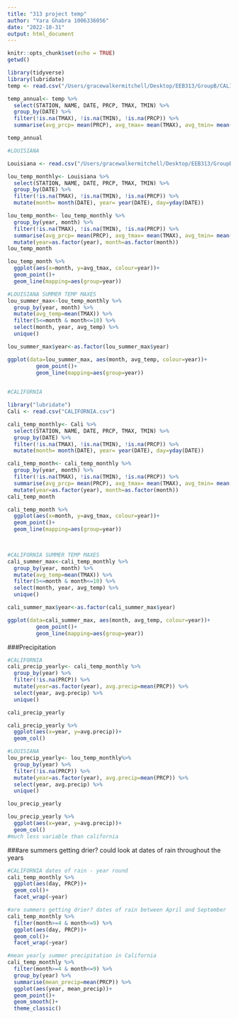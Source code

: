 ```yaml
---
title: "313 project temp"
author: "Yara Ghabra 1006336056"
date: "2022-10-31"
output: html_document
---
```


```r
knitr::opts_chunk$set(echo = TRUE)
getwd()
```

```r
library(tidyverse)
library(lubridate)
temp <- read.csv("/Users/gracewalkermitchell/Desktop/EEB313/GroupB/CALIFORNIA.csv")

temp_annual<- temp %>% 
  select(STATION, NAME, DATE, PRCP, TMAX, TMIN) %>% 
  group_by(DATE) %>%
  filter(!is.na(TMAX), !is.na(TMIN), !is.na(PRCP)) %>% 
  summarise(avg_prcp= mean(PRCP), avg_tmax= mean(TMAX), avg_tmin= mean(TMIN))

temp_annual
```

```r
#LOUISIANA

Louisiana <- read.csv("/Users/gracewalkermitchell/Desktop/EEB313/GroupB/Louisiana metric.csv")

lou_temp_monthly<- Louisiana %>% 
  select(STATION, NAME, DATE, PRCP, TMAX, TMIN) %>% 
  group_by(DATE) %>%
  filter(!is.na(TMAX), !is.na(TMIN), !is.na(PRCP)) %>%
  mutate(month= month(DATE), year= year(DATE), day=yday(DATE))

lou_temp_month<- lou_temp_monthly %>% 
  group_by(year, month) %>% 
  filter(!is.na(TMAX), !is.na(TMIN), !is.na(PRCP)) %>% 
  summarise(avg_prcp= mean(PRCP), avg_tmax= mean(TMAX), avg_tmin= mean(TMIN)) %>% 
  mutate(year=as.factor(year), month=as.factor(month))
lou_temp_month

lou_temp_month %>% 
  ggplot(aes(x=month, y=avg_tmax, colour=year))+
  geom_point()+
  geom_line(mapping=aes(group=year))


```
```r
#LOUISIANA SUMMER TEMP MAXES
lou_summer_max<-lou_temp_monthly %>% 
  group_by(year, month) %>% 
  mutate(avg_temp=mean(TMAX)) %>% 
  filter(5<=month & month<=10) %>% 
  select(month, year, avg_temp) %>% 
  unique()

lou_summer_max$year<-as.factor(lou_summer_max$year)

ggplot(data=lou_summer_max, aes(month, avg_temp, colour=year))+
         geom_point()+
         geom_line(mapping=aes(group=year))
         


```

```r
#CALIFORNIA

library("lubridate")
Cali <- read.csv("CALIFORNIA.csv")

cali_temp_monthly<- Cali %>% 
  select(STATION, NAME, DATE, PRCP, TMAX, TMIN) %>% 
  group_by(DATE) %>%
  filter(!is.na(TMAX), !is.na(TMIN), !is.na(PRCP)) %>%
  mutate(month= month(DATE), year= year(DATE), day=yday(DATE))

cali_temp_month<- cali_temp_monthly %>% 
  group_by(year, month) %>% 
  filter(!is.na(TMAX), !is.na(TMIN), !is.na(PRCP)) %>% 
  summarise(avg_prcp= mean(PRCP), avg_tmax= mean(TMAX), avg_tmin= mean(TMIN)) %>% 
  mutate(year=as.factor(year), month=as.factor(month))
cali_temp_month

cali_temp_month %>% 
  ggplot(aes(x=month, y=avg_tmax, colour=year))+
  geom_point()+
  geom_line(mapping=aes(group=year))

  

```
```r
#CALIFORNIA SUMMER TEMP MAXES
cali_summer_max<-cali_temp_monthly %>% 
  group_by(year, month) %>% 
  mutate(avg_temp=mean(TMAX)) %>% 
  filter(5<=month & month<=10) %>% 
  select(month, year, avg_temp) %>% 
  unique()

cali_summer_max$year<-as.factor(cali_summer_max$year)

ggplot(data=cali_summer_max, aes(month, avg_temp, colour=year))+
         geom_point()+
         geom_line(mapping=aes(group=year))
```


###Precipitation


```r
#CALIFORNIA
cali_precip_yearly<- cali_temp_monthly %>% 
  group_by(year) %>% 
  filter(!is.na(PRCP)) %>% 
  mutate(year=as.factor(year), avg.precip=mean(PRCP)) %>% 
  select(year, avg.precip) %>% 
  unique()

cali_precip_yearly
```

```r
cali_precip_yearly %>% 
  ggplot(aes(x=year, y=avg.precip))+
  geom_col()
```
```r
#LOUISIANA
lou_precip_yearly<- lou_temp_monthly%>% 
  group_by(year) %>% 
  filter(!is.na(PRCP)) %>% 
  mutate(year=as.factor(year), avg.precip=mean(PRCP)) %>% 
  select(year, avg.precip) %>% 
  unique()

lou_precip_yearly
```
```r
lou_precip_yearly %>% 
  ggplot(aes(x=year, y=avg.precip))+
  geom_col()
#much less variable than california
```



###are summers getting drier? could look at dates of rain throughout the years

```r
#CALIFORNIA dates of rain - year round
cali_temp_monthly %>% 
  ggplot(aes(day, PRCP))+
  geom_col()+
  facet_wrap(~year)
```

```r
#are summers getting drier? dates of rain between April and September
cali_temp_monthly %>% 
  filter(month>=4 & month<=9) %>% 
  ggplot(aes(day, PRCP))+
  geom_col()+
  facet_wrap(~year)
```

```r
#mean yearly summer precipitation in California
cali_temp_monthly %>% 
  filter(month>=4 & month<=9) %>%
  group_by(year) %>% 
  summarise(mean_precip=mean(PRCP)) %>% 
  ggplot(aes(year, mean_precip))+
  geom_point()+
  geom_smooth()+
  theme_classic()
```


